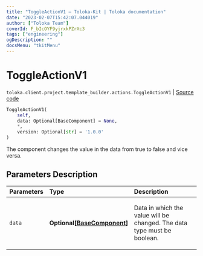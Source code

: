 ```yaml
---
title: "ToggleActionV1 — Toloka-Kit | Toloka documentation"
date: "2023-02-07T15:42:07.044019"
author: ["Toloka Team"]
coverId: F_bIcOYF9yjrxkPZrXc3
tags: ["engineering"]
ogDescription: ""
docsMenu: "tkitMenu"
---
```


# ToggleActionV1
`toloka.client.project.template_builder.actions.ToggleActionV1` | [Source code](https://github.com/Toloka/toloka-kit/blob/v1.1.3/src/client/project/template_builder/actions.py#L158)

```python
ToggleActionV1(
    self,
    data: Optional[BaseComponent] = None,
    *,
    version: Optional[str] = '1.0.0'
)
```

The component changes the value in the data from true to false and vice versa.

## Parameters Description

| Parameters | Type | Description |
| :----------| :----| :-----------|
`data`|**Optional\[[BaseComponent](/docs/toloka-kit/reference/toloka.client.project.template_builder.base.BaseComponent)\]**|<p>Data in which the value will be changed. The data type must be boolean.</p>
